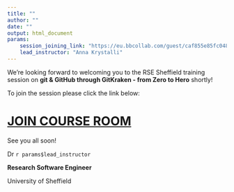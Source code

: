 ```yaml
---
title: ""
author: ""
date: ""
output: html_document
params:
    session_joining_link: "https://eu.bbcollab.com/guest/caf855e85fc0489eb8f2b0d0ef5b439a"
    lead_instructor: "Anna Krystalli"
---
```



<!--- Send this email the morning of the event --->

We're looking forward to welcoming you to the RSE Sheffield training session on **git & GitHub through GitKraken - from Zero to Hero** shortly!
 

To join the session please click the link below:
 

# [**JOIN COURSE ROOM**](`r params$session_joining_link`)

See you all soon! 
 
Dr `r params$lead_instructor`

**Research Software Engineer**

University of Sheffield
 
